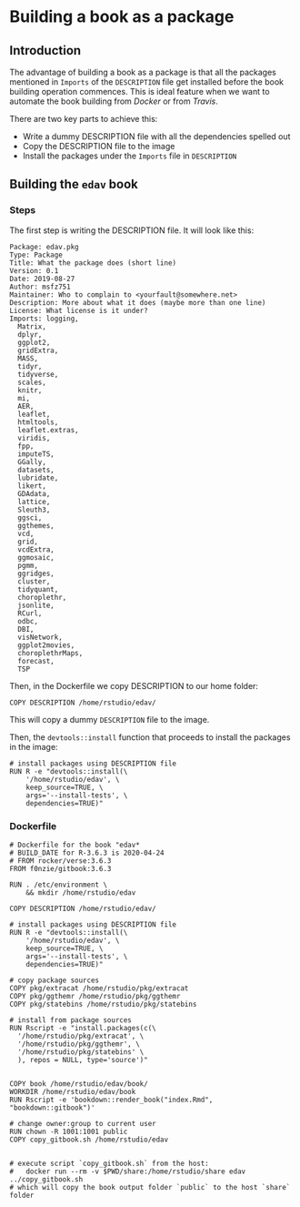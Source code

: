 # Building a book as a package

## Introduction
The advantage of building a book as a package is that all the packages mentioned in `Imports` of the `DESCRIPTION` file get installed before the book building operation commences. This is ideal feature when we want to automate the book building from *Docker* or from *Travis*.


There are two key parts to achieve this:

* Write a dummy DESCRIPTION file with all the dependencies spelled out
* Copy the DESCRIPTION file to the image
* Install the packages under the `Imports` file in `DESCRIPTION`


## Building the `edav` book

### Steps
The first step is writing the DESCRIPTION file. It will look like this:

```
Package: edav.pkg
Type: Package
Title: What the package does (short line)
Version: 0.1
Date: 2019-08-27
Author: msfz751
Maintainer: Who to complain to <yourfault@somewhere.net>
Description: More about what it does (maybe more than one line)
License: What license is it under?
Imports: logging,
  Matrix,
  dplyr,
  ggplot2,
  gridExtra,
  MASS,
  tidyr,
  tidyverse,
  scales,
  knitr,
  mi,
  AER,
  leaflet,
  htmltools,
  leaflet.extras,
  viridis,
  fpp,
  imputeTS,
  GGally,
  datasets,
  lubridate,
  likert,
  GDAdata,
  lattice,
  Sleuth3,
  ggsci,
  ggthemes,
  vcd,
  grid,
  vcdExtra,
  ggmosaic,
  pgmm,
  ggridges,
  cluster,
  tidyquant,
  choroplethr,
  jsonlite,
  RCurl,
  odbc,
  DBI,
  visNetwork,
  ggplot2movies,
  choroplethrMaps,
  forecast,
  TSP
```

Then, in the Dockerfile we copy DESCRIPTION to our home folder:

    COPY DESCRIPTION /home/rstudio/edav/

This will copy a dummy `DESCRIPTION` file to the image.

Then, the `devtools::install` function that proceeds to install the packages in the image:


    # install packages using DESCRIPTION file
    RUN R -e "devtools::install(\
        '/home/rstudio/edav', \
        keep_source=TRUE, \
        args='--install-tests', \
        dependencies=TRUE)"

### Dockerfile

    # Dockerfile for the book "edav*
    # BUILD_DATE for R-3.6.3 is 2020-04-24
    # FROM rocker/verse:3.6.3
    FROM f0nzie/gitbook:3.6.3

    RUN . /etc/environment \
        && mkdir /home/rstudio/edav

    COPY DESCRIPTION /home/rstudio/edav/

    # install packages using DESCRIPTION file
    RUN R -e "devtools::install(\
        '/home/rstudio/edav', \
        keep_source=TRUE, \
        args='--install-tests', \
        dependencies=TRUE)"

    # copy package sources
    COPY pkg/extracat /home/rstudio/pkg/extracat
    COPY pkg/ggthemr /home/rstudio/pkg/ggthemr
    COPY pkg/statebins /home/rstudio/pkg/statebins

    # install from package sources
    RUN Rscript -e "install.packages(c(\
      '/home/rstudio/pkg/extracat', \
      '/home/rstudio/pkg/ggthemr', \
      '/home/rstudio/pkg/statebins' \
      ), repos = NULL, type='source')"


    COPY book /home/rstudio/edav/book/
    WORKDIR /home/rstudio/edav/book
    RUN Rscript -e 'bookdown::render_book("index.Rmd", "bookdown::gitbook")'

    # change owner:group to current user
    RUN chown -R 1001:1001 public
    COPY copy_gitbook.sh /home/rstudio/edav


    # execute script `copy_gitbook.sh` from the host:
    #   docker run --rm -v $PWD/share:/home/rstudio/share edav ../copy_gitbook.sh
    # which will copy the book output folder `public` to the host `share` folder
